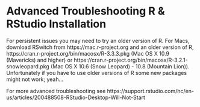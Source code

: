 # Advanced Troubleshooting R & RStudio Installation

For persistent issues you may need to try an older version of R.  For Macs, download RSwitch from https://mac.r-project.org and an older version of R, https://cran.r-project.org/bin/macosx/R-3.3.3.pkg (Mac OS X 10.9 (Mavericks) and higher) or https://cran.r-project.org/bin/macosx/R-3.2.1-snowleopard.pkg (Mac OS X 10.6 (Snow Leopard) - 10.8 (Mountain Lion)).  Unfortunately if you have to use older versions of R some new packages might not work; yeah...

For more advanced troubleshooting see
https://support.rstudio.com/hc/en-us/articles/200488508-RStudio-Desktop-Will-Not-Start
